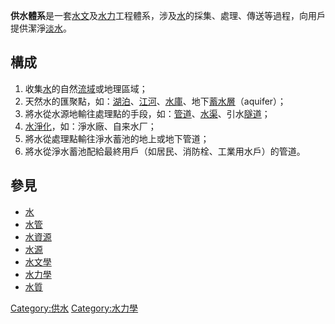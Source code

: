 {{Public Infrastructure}}
'''供水體系'''是一套[[水文|水文]]及[[水力|水力]]工程體系，涉及[[水|水]]的採集、處理、傳送等過程，向用戶提供潔淨[[淡水|淡水]]。

== 構成 ==
#收集[[水|水]]的自然[[流域|流域]]或地理區域；
#天然水的匯聚點，如：[[湖泊|湖泊]]、[[江河|江河]]、[[水庫|水庫]]、地下[[蓄水層|蓄水層]]（aquifer）；
#將水從水源地輸往處理點的手段，如：[[管道|管道]]、[[水渠|水渠]]、引水[[隧道|隧道]]；
#[[水淨化|水淨化]]，如：淨水廠、自来水厂；
#將水從處理點輸往淨水蓄池的地上或地下管道；
#將水從淨水蓄池配給最終用戶（如居民、消防栓、工業用水戶）的管道。

== 參見 ==
*[[水|水]]
*[[水管|水管]]
*[[水資源|水資源]]
*[[水源|水源]]
*[[水文學|水文學]]
*[[水力學|水力學]]
*[[水質|水質]]

[[Category:供水|Category:供水]]
[[Category:水力學|Category:水力學]]